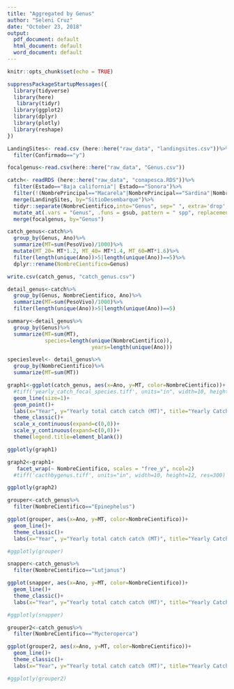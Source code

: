 ```yaml
---
title: "Aggregated by Genus"
author: "Seleni Cruz"
date: "October 23, 2018"
output:
  pdf_document: default
  html_document: default
  word_document: default
---
```


```r
knitr::opts_chunk$set(echo = TRUE)
```


```r
suppressPackageStartupMessages({
  library(tidyverse)
  library(here)
   library(tidyr)
  library(ggplot2)
  library(dplyr)
  library(plotly)
  library(reshape)
})
```


```r
LandingSites<- read.csv (here::here("raw_data", "landingsites.csv"))%>%
  filter(Confirmado=="y")

focalgenus<-read.csv(here::here("raw_data", "Genus.csv"))

catch<- readRDS (here::here("raw_data", "conapesca.RDS"))%>%
  filter(Estado=="Baja california"| Estado=="Sonora")%>%
  filter(!(NombrePrincipal=="Macarela"|NombrePrincipal=="Sardina"|NombrePrincipal=="Camaron"|NombrePrincipal=="Corvina"|NombrePrincipal=="Calamar"|NombrePrincipal=="Anchoveta"))%>%
  merge(LandingSites, by="SitioDesembarque")%>%
  tidyr::separate(NombreCientifico,into="Genus", sep=" ", extra='drop', remove=FALSE)%>%
  mutate_at(.vars = "Genus", .funs = gsub, pattern = " spp", replacement = "")%>%
  merge(focalgenus, by="Genus")

catch_genus<-catch%>%
  group_by(Genus, Ano)%>%
  summarize(MT=sum(PesoVivo)/1000)%>%
  mutate(MT_20= MT*1.2, MT_40= MT*1.4, MT_60=MT*1.6)%>%
  filter(length(unique(Ano))>5|length(unique(Ano))==5)%>%
  dplyr::rename(NombreCientifico=Genus)

write.csv(catch_genus, "catch_genus.csv")

detail_genus<-catch%>%
  group_by(Genus, NombreCientifico, Ano)%>%
  summarize(MT=sum(PesoVivo)/1000)%>%
  filter(length(unique(Ano))>5|length(unique(Ano))==5)

summary<-detail_genus%>%
  group_by(Genus)%>%
  summarize(MT=sum(MT), 
            species=length(unique(NombreCientifico)), 
                           years=length(unique(Ano)))

specieslevel<- detail_genus%>%
  group_by(NombreCientifico)%>%
  summarize(MT=sum(MT))

```


```r

graph1<-ggplot(catch_genus, aes(x=Ano, y=MT, color=NombreCientifico))+
  #tiff('yearly_catch_focal_species.tiff', units="in", width=10, height=5, res=300)+
  geom_line(size=1)+
  geom_point()+
  labs(x="Year", y="Yearly total catch catch (MT)", title="Yearly Catch of Genus after filtering by landing", subtitle= "2000-2015")+
  theme_classic()+
  scale_x_continuous(expand=c(0,0))+
  scale_y_continuous(expand=c(0,0))+
  theme(legend.title=element_blank())

ggplotly(graph1)
```



```r
graph2<-graph1+
   facet_wrap(~ NombreCientifico, scales = "free_y", ncol=2)
  #tiff('cacthbygenus.tiff', units="in", width=10, height=12, res=300)

ggplotly(graph2)
```

```r
grouper<-catch_genus%>%
  filter(NombreCientifico=="Epinephelus")

ggplot(grouper, aes(x=Ano, y=MT, color=NombreCientifico))+
  geom_line()+
  theme_classic()+
  labs(x="Year", y="Yearly total catch catch (MT)", title="Yearly Catch of two Epinephelus grouper species ", subtitle= "2000-2015")

#ggplotly(grouper)

```

```r
snapper<-catch_genus%>%
  filter(NombreCientifico=="Lutjanus")

ggplot(snapper, aes(x=Ano, y=MT, color=NombreCientifico))+
  geom_line()+
  theme_classic()+
  labs(x="Year", y="Yearly total catch catch (MT)", title="Yearly Catch of five Lutjanus snapper species ", subtitle= "2000-2015")

#ggplotly(snapper)
```

```r
grouper2<-catch_genus%>%
  filter(NombreCientifico=="Mycteroperca")

ggplot(grouper2, aes(x=Ano, y=MT, color=NombreCientifico))+
  geom_line()+
  theme_classic()+
  labs(x="Year", y="Yearly total catch catch (MT)", title="Yearly Catch of two Mycteroperca grouper species ", subtitle= "2000-2015")

#ggplotly(grouper2)
```

